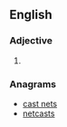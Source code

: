 ==English==

===Adjective===
{{head|en|adjective superlative form}}

# {{en-superlative of|scant}}

===Anagrams===
* [[cast nets#English|cast nets]]
* [[netcasts#English|netcasts]]